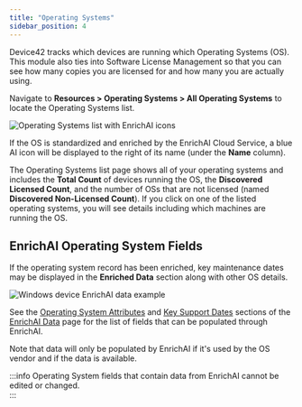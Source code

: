 ```yaml
---
title: "Operating Systems"
sidebar_position: 4
---
```


Device42 tracks which devices are running which Operating Systems (OS). This module also ties into Software License Management so that you can see how many copies you are licensed for and how many you are actually using.

Navigate to **Resources > Operating Systems > All Operating Systems** to locate the Operating Systems list.

![Operating Systems list with EnrichAI icons](/assets/images/operating-systems-enrichai.png)

If the OS is standardized and enriched by the EnrichAI Cloud Service, a blue AI icon will be displayed to the right of its name (under the **Name** column). 

The Operating Systems list page shows all of your operating systems and includes the **Total Count** of devices running the OS, the **Discovered Licensed Count**, and the number of OSs that are not licensed (named **Discovered Non-Licensed Count**). If you click on one of the listed operating systems, you will see details including which machines are running the OS.

## EnrichAI Operating System Fields

If the operating system record has been enriched, key maintenance dates may be displayed in the **Enriched Data** section along with other OS details.

![Windows device EnrichAI data example](/assets/images/operating-system-enrichai-data.png)

See the [Operating System Attributes](auto-discovery/enrichai-data/index.mdx#operating-system-attributes) and [Key Support Dates](auto-discovery/enrichai-data/index.mdx#key-support-dates) sections of the [EnrichAI Data](auto-discovery/enrichai-data/#operating-system-attributes) page for the list of fields that can be populated through EnrichAI.

Note that data will only be populated by EnrichAI if it's used by the OS vendor and if the data is available.

:::info
Operating System fields that contain data from EnrichAI cannot be edited or changed.  
:::